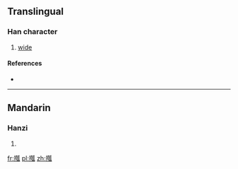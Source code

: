 ==Translingual==

===Han character===
{{Han char|rn=64|rad=手|as=11|sn=14|four=5203<sub>0</sub>|canj=手大尸人 (QKSO)}}

# [[wide]]

====References====
* {{Han ref|kx=0450.220|dkj=12608|dj=0801.060|hdz=31944.030|uh=6466|ud=25702|bh=E1E3|bd=57827}}

----

==Mandarin==

===Hanzi===
{{cmn-hanzi|pin=[[huà]] ([[hua4]])|wg=hua<sup>4</sup>}}

# {{defn|Mandarin|sort=手11}}

[[fr:摦]]
[[pl:摦]]
[[zh:摦]]